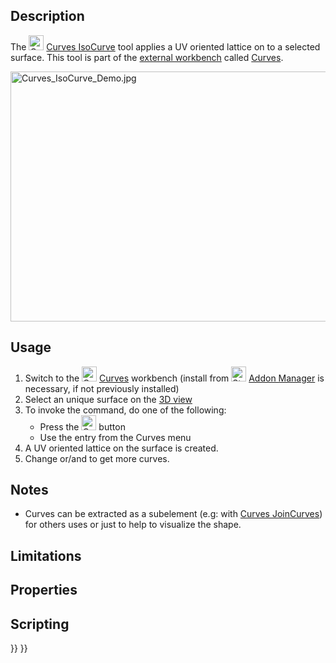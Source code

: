 <languages/>
<translate>

<!--T:1-->
{{Docnav
|[[Curves_ParametricSolid|ParametricSolid]]
|[[Curves_SketchOnSurface|SketchOnSurface]]
|[[Curves_Workbench|Curves]]
|IconL=Curves_ParametricSolid.svg
|IconR=Curves_SketchOnSurface.svg
|IconC=Curves_workbench_icon.svg
}}

<!--T:2-->
{{GuiCommand
|Name=Curves IsoCurve
|MenuLocation=Surfaces → IsoCurve
|Workbenches=[[Curves_Workbench|Curves]]
|SeeAlso=[[Curves_JoinCurve|Curves JoinCurves]]
}}

==Description== <!--T:3-->

<!--T:4-->
The [[Image:Curves_IsoCurve.svg|24px]] [[Curves_IsoCurve|Curves IsoCurve]] tool applies a UV oriented lattice on to a selected surface. This tool is part of the [[External_workbenches|external workbench]] called [[Curves_Workbench|Curves]].

<!--T:12-->
[[File:Curves_IsoCurve_Demo.jpg|600x400px]]
{{Caption|Above: shows the before (left) and after (right) surface applied IsoCurve}}

==Usage== <!--T:5-->

<!--T:6-->
# Switch to the [[Image:Curves_workbench_icon.svg|24px]] [[Curves_Workbench|Curves]] workbench (install from [[Image:Std_AddonMgr.svg|24px]] [[Std_AddonMgr|Addon Manager]] is necessary, if not previously installed)
# Select an unique surface on the [[3D_view|3D view]]
# To invoke the command, do one of the following:
#* Press the [[Image:Curves_IsoCurve.svg|24px]] button
#* Use the {{MenuCommand|Surfaces → IsoCurve}} entry from the Curves menu
# A UV oriented lattice on the surface is created.
# Change {{incode|NumberU}} or/and {{incode|NumberV}} to get more curves.

==Notes== <!--T:7-->

<!--T:13-->
* Curves can be extracted as a subelement (e.g: with [[Curves_JoinCurve|Curves JoinCurves]]) for others uses or just to help to visualize the shape.

==Limitations== <!--T:8-->


==Properties== <!--T:9-->


==Scripting== <!--T:10-->


<!--T:11-->
{{Docnav
|[[Curves_ParametricSolid|ParametricSolid]]
|[[Curves_SketchOnSurface|SketchOnSurface]]
|[[Curves_Workbench|Curves]]
|IconL=Curves_ParametricSolid.svg
|IconR=Curves_SketchOnSurface.svg
|IconC=Curves_workbench_icon.svg
}}

</translate>
{{Curves Tools navi{{#translation:}}}}
{{Userdocnavi{{#translation:}}}}